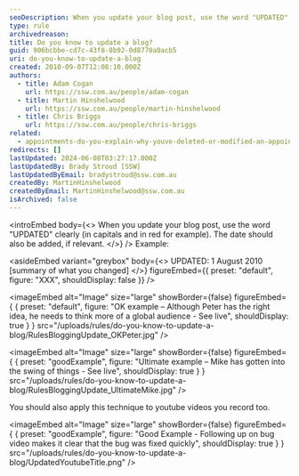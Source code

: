 ```yaml
---
seoDescription: When you update your blog post, use the word "UPDATED" clearly (in capitals and in red for example). The date should also be added, if relevant.
type: rule
archivedreason:
title: Do you know to update a blog?
guid: 906bcbbe-cd7c-43f8-8b92-0d8770a0acb5
uri: do-you-know-to-update-a-blog
created: 2010-09-07T12:08:10.000Z
authors:
  - title: Adam Cogan
    url: https://ssw.com.au/people/adam-cogan
  - title: Martin Hinshelwood
    url: https://ssw.com.au/people/martin-hinshelwood
  - title: Chris Briggs
    url: https://ssw.com.au/people/chris-briggs
related:
  - appointments-do-you-explain-why-youve-deleted-or-modified-an-appointment
redirects: []
lastUpdated: 2024-06-08T03:27:17.000Z
lastUpdatedBy: Brady Stroud [SSW]
lastUpdatedByEmail: bradystroud@ssw.com.au
createdBy: MartinHinshelwood
createdByEmail: MartinHinshelwood@ssw.com.au
isArchived: false
---
```


<introEmbed
  body={<>
When you update your blog post, use the word "UPDATED" clearly (in capitals and in red for example). The date should also be added, if relevant.
  </>}
/>
Example:

<asideEmbed
  variant="greybox"
  body={<>
    UPDATED: 1 August 2010 [summary of what you changed]
  </>}
  figureEmbed={{
    preset: "default",
    figure: "XXX",
    shouldDisplay: false
  }}
/>


<imageEmbed
  alt="Image"
  size="large"
  showBorder={false}
  figureEmbed={ {
    preset: "default",
    figure: "OK example – Although Peter has the right idea, he needs to think more of a global audience -        See live",
    shouldDisplay: true
  } }
  src="/uploads/rules/do-you-know-to-update-a-blog/RulesBloggingUpdate_OKPeter.jpg"
/>

<imageEmbed
  alt="Image"
  size="large"
  showBorder={false}
  figureEmbed={ {
    preset: "goodExample",
    figure: "Ultimate example – Mike has gotten into the swing of things -        See live",
    shouldDisplay: true
  } }
  src="/uploads/rules/do-you-know-to-update-a-blog/RulesBloggingUpdate_UltimateMike.jpg"
/>

You should also apply this technique to youtube videos you record too.

<imageEmbed
  alt="Image"
  size="large"
  showBorder={false}
  figureEmbed={ {
    preset: "goodExample",
    figure: "Good Example - Following up on bug video makes it clear that the bug was fixed quickly",
    shouldDisplay: true
  } }
  src="/uploads/rules/do-you-know-to-update-a-blog/UpdatedYoutubeTitle.png"
/>
